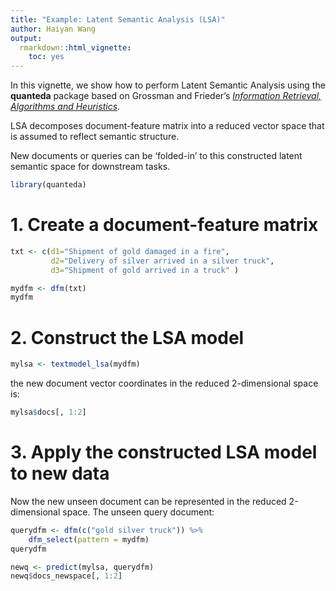 ```yaml
---
title: "Example: Latent Semantic Analysis (LSA)"
author: Haiyan Wang
output: 
  rmarkdown::html_vignette:
    toc: yes
---
```



In this vignette, we show how to perform Latent Semantic Analysis using the **quanteda** package based on Grossman and Frieder’s  [*Information Retrieval, Algorithms and Heuristics*](http://www1.se.cuhk.edu.hk/%7Eseem5680/lecture/LSI-Eg.pdf).

LSA decomposes document-feature matrix into a reduced vector space that is assumed to reflect semantic structure.

New documents or queries can be 'folded-in' to this constructed latent semantic space for downstream tasks. 

```r
library(quanteda)
```

# 1. Create a document-feature matrix

```r
txt <- c(d1="Shipment of gold damaged in a fire",
         d2="Delivery of silver arrived in a silver truck",
         d3="Shipment of gold arrived in a truck" )

mydfm <- dfm(txt)
mydfm
```



# 2. Construct the LSA model
```r
mylsa <- textmodel_lsa(mydfm)
```

 the new document vector coordinates in the reduced 2-dimensional space is:
```r
mylsa$docs[, 1:2]
```

# 3. Apply the constructed LSA model to new data
Now the new unseen document can be represented in the reduced 2-dimensional space.
The unseen query document:
```r
querydfm <- dfm(c("gold silver truck")) %>%
    dfm_select(pattern = mydfm)
querydfm
```
```r
newq <- predict(mylsa, querydfm)
newq$docs_newspace[, 1:2]
```
